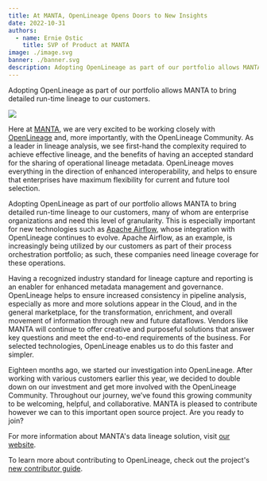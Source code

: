 ```yaml
---
title: At MANTA, OpenLineage Opens Doors to New Insights
date: 2022-10-31
authors: 
  - name: Ernie Ostic
    title: SVP of Product at MANTA
image: ./image.svg
banner: ./banner.svg
description: Adopting OpenLineage as part of our portfolio allows MANTA to bring detailed run-time lineage to our customers.
---
```

Adopting OpenLineage as part of our portfolio allows MANTA to bring detailed run-time lineage to our customers.

![](./banner.svg#banner)

<!--truncate-->

Here at [MANTA](https://getmanta.com/?utm_source=partner&utm_medium=referral&utm_campaign=OpenLineage), we are very excited to be working closely with [OpenLineage](https://openlineage.io/) and, more importantly, with the OpenLineage Community.  As a leader in lineage analysis, we see first-hand the complexity required to achieve effective lineage, and the benefits of having an accepted standard for the sharing of operational lineage metadata. OpenLineage moves everything in the direction of enhanced interoperability, and helps to ensure that enterprises have maximum flexibility for current and future tool selection.  

Adopting OpenLineage as part of our portfolio allows MANTA to bring detailed run-time lineage to our customers, many of whom are enterprise organizations and need this level of granularity. This is especially important for new technologies such as [Apache Airflow](https://airflow.apache.org/), whose integration with OpenLineage continues to evolve.  Apache Airflow, as an example, is increasingly being utilized by our customers as part of their process orchestration portfolio; as such, these companies need lineage coverage for these operations. 

Having a recognized industry standard for lineage capture and reporting is an enabler for enhanced metadata management and governance. OpenLineage helps to ensure increased consistency in pipeline analysis, especially as more and more solutions appear in the Cloud, and in the general marketplace, for the transformation, enrichment, and overall movement of information through new and future dataflows. Vendors like MANTA will continue to offer creative and purposeful solutions that answer key questions and meet the end-to-end requirements of the business. For selected technologies, OpenLineage enables us to do this faster and simpler.   

Eighteen months ago, we started our investigation into OpenLineage. After working with various customers earlier this year, we decided to double down on our investment and get more involved with the OpenLineage Community.  Throughout our journey, we’ve found this growing community to be welcoming, helpful, and collaborative. MANTA is pleased to contribute however we can to this important open source project.  Are you ready to join?

For more information about MANTA's data lineage solution, visit [our website](https://getmanta.com/?utm_source=partner&utm_medium=referral&utm_campaign=OpenLineage).

To learn more about contributing to OpenLineage, check out the project's [new contributor guide](https://github.com/OpenLineage/OpenLineage/blob/main/CONTRIBUTING.md).
